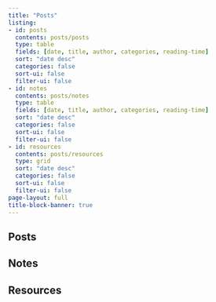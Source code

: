 ```yaml
---
title: "Posts"
listing:
- id: posts
  contents: posts/posts
  type: table
  fields: [date, title, author, categories, reading-time]
  sort: "date desc"
  categories: false
  sort-ui: false
  filter-ui: false
- id: notes
  contents: posts/notes
  type: table
  fields: [date, title, author, categories, reading-time]
  sort: "date desc"
  categories: false
  sort-ui: false
  filter-ui: false
- id: resources
  contents: posts/resources
  type: grid
  sort: "date desc"
  categories: false
  sort-ui: false
  filter-ui: false
page-layout: full
title-block-banner: true
---
```



## Posts
:::{#posts}
:::

## Notes
:::{#notes}
:::

## Resources

:::{#resources}
:::
